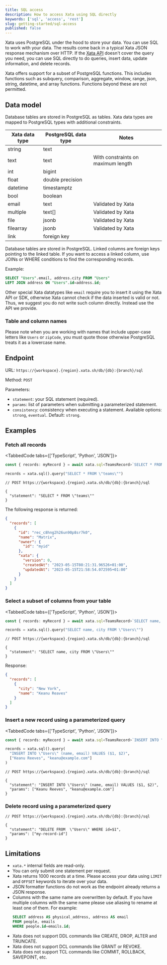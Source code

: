 ```yaml
---
title: SQL access
description: How to access Xata using SQL directly
keywords: ['sql', 'access', 'rest']
slug: getting-started/sql-access
published: false
---
```


Xata uses PostgreSQL under the hood to store your data. You can use SQL to work with your data. The results come back in a typical Xata JSON response mechanism over HTTP. If the [Xata API]() doesn't cover the query you need, you can use SQL directly to do queries, insert data, update information, and delete records.

Xata offers support for a subset of PostgreSQL functions. This includes functions such as subquery, comparison, aggregate, window, range, json, string, datetime, and array functions. Functions beyond these are not permitted.

## Data model

Database tables are stored in PostgreSQL as tables. Xata data types are mapped to PostgreSQL types with additional constraints.

| Xata data type | PostgreSQL data type | Notes |
| ------------- | -------------------   | ----- |
| string        | text                  |       |
| text          | text                  | With constraints on maximum length |
| int           | bigint                |       |
| float         | double precision      |       |
| datetime      | timestamptz           |       |
| bool          | boolean               |       |
| email         | text                  | Validated by Xata |
| multiple      | text[]                | Validated by Xata |
| file          | jsonb                 | Validated by Xata |
| filearray     | jsonb                 | Validated by Xata |
| link          | foreign key           |       |

Database tables are stored in PostgreSQL. Linked columns are foreign
keys pointing to the linked table. If you want to access a linked
column, use JOINs or WHERE conditions to find the corresponding
records. 

Example: 

```sql
SELECT "Users".email, address.city FROM "Users"
LEFT JOIN address ON "Users".id=address.id;
```

Other special Xata datatypes like `email` require you to insert it
using the Xata API or SDK, otherwise Xata cannot check if the data
inserted is valid or not. Thus, we suggest you do not write such
column directly. Instead use the API we provide.

### Table and column names

Please note when you are working with names that include upper-case
letters like `Users` or `zipCode`, you must quote those
otherwise PostgreSQL treats it as a lowercase name.

## Endpoint

URL: `https://{workspace}.{region}.xata.sh/db/{db}:{branch}/sql`

Method: `POST`

Parameters:
* `statement`: your SQL statement (required).
* `params`: list of parameters when submitting a parameterized statement.
* `consistency`: consistency when executing a statement. Available options: `strong`, `eventual`. Default: `strong`.

## Examples

### Fetch all records

<TabbedCode tabs={['TypeScript', 'Python', 'JSON']}>

```ts
const { records: myRecord } = await xata.sql<TeamsRecord>`SELECT * FROM teams`;
```

```python
records = xata.sql().query("SELECT * FROM \"teams\"")
```

```jsonc
// POST https://{workspace}.{region}.xata.sh/db/{db}:{branch}/sql

{
  "statement": "SELECT * FROM \"teams\""
}
```

</TabbedCode>

The following response is returned:

```json
{
  "records": [
    {
      "id": "rec_c8hng2h26un90p8sr7k0",
      "name": "Matrix",
      "owner": {
        "id": "myid"
      },
      "xata": {
        "version": 0,
        "createdAt": "2023-05-15T08:21:31.96526+01:00",
        "updatedAt": "2023-05-15T21:58:54.072595+01:00"
      }
    }
  ]
}
```

### Select a subset of columns from your table

<TabbedCode tabs={['TypeScript', 'Python', 'JSON']}>

```ts
const { records: myRecord } = await xata.sql<TeamsRecord>`SELECT name, city FROM "Users"`;
```

```python
records = xata.sql().query("SELECT name, city FROM \"Users\"")
```

```jsonc
// POST https://{workspace}.{region}.xata.sh/db/{db}:{branch}/sql

{
  "statement": "SELECT name, city FROM \"Users\""
}
```

</TabbedCode>

Response:

```json
{
  "records": [
    {
      "city": "New York",
      "name": "Keanu Reaves"
    }
  ]
}
```

### Insert a new record using a parameterized query

<TabbedCode tabs={['TypeScript', 'Python', 'JSON']}>
```ts
const { records: myRecord } = await xata.sql<TeamsRecord>`INSERT INTO "Users" (name, email) VALUES ($1, $2)`;
```
```python
records = xata.sql().query(
  "INSERT INTO \"Users\" (name, email) VALUES ($1, $2)",
  ["Keanu Reeves", "keanu@example.com"]
)
```
```jsonc
// POST https://{workspace}.{region}.xata.sh/db/{db}:{branch}/sql

{
  "statement": "INSERT INTO \"Users\" (name, email) VALUES ($1, $2)",
  "params": ["Keanu Reeves", "keanu@example.com"]
}
```
</TabbedCode>

### Delete record using a parameterized query

```jsonc
// POST https://{workspace}.{region}.xata.sh/db/{db}:{branch}/sql

{
  "statement": "DELETE FROM  \"Users\" WHERE id=$1",
  "params": ["my-record-id"]
}
```


## Limitations

* `xata.*` internal fields are read-only.
* You can only submit one statement per request.
* Xata returns 1000 records at a time. Please access your data using `LIMIT` and `OFFSET` keywords to iterate over your data.
* JSON formatter functions do not work as the endpoint already returns a JSON response.
* Columns with the same name are overwritten by default. If you have multiple columns with the same name please use aliasing to rename at least one of them. For example: 
  ```sql
  SELECT address AS physical_address, address AS email 
  FROM people, emails 
  WHERE people.id=emails.id;
  ```
* Xata does not support DDL commands like CREATE, DROP, ALTER and TRUNCATE.
* Xata does not support DCL commands like GRANT or REVOKE.
* Xata does not support TCL commands like COMMIT, ROLLBACK, SAVEPOINT, etc.

